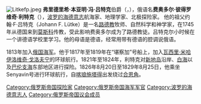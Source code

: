 {{expand English|Fyodor Litke}}
[[File:Litkefp.jpeg|thumb]]
'''弗里德里希·本亚明·冯·吕特克'''伯爵（{{lang-de|Friedrich Benjamin von Lütke}}，{{bd|1797年|9月28日|1882年|8月20日|}}），俄语名'''费奥多尔·彼得罗维奇·利特克'''（{{lang-ru|Фёдор Петро́вич Ли́тке}}），[[波罗的海德意志|波罗的海德意志]]航海家、地理学家、北极探险家。
他的祖父约翰·F·吕特克（Johann F. Lütke）是一名[[路德教|路德教]]牧师、自然科学和神学家，在1745年从德国来到[[莫斯科|莫斯科]]传教，受此影响费奥多尔成为了路德教徒。吕特克尔小时候在一个讲德语学校里学习。他的母语是德语，经常用带有德语的腔调说俄语。

1813年加入[[俄国海军|俄国海军]]。他于1817年至1819年在“堪察加”号船上，加入[[瓦西里·米哈伊洛维奇·戈洛夫宁|瓦西里·米哈伊洛维奇·戈洛夫宁]]的环球航行。1821年至1824年，利特克对[[新地岛|新地岛]]沿岸、[[白海|白海]]以及[[巴伦支海|巴伦支海]]东部地区进行探险。1826年8月20日至1829年8月25日，他乘坐Senyavin号进行环球航行，自[[喀琅施塔得|喀琅施塔得]]出发绕过[[合恩角|合恩角]]。

[[Category:俄罗斯帝国探险家|Category:俄罗斯帝国探险家]]
[[Category:俄罗斯帝国海军军官|Category:俄罗斯帝国海军军官]]
[[Category:波罗的海德意志人|Category:波罗的海德意志人]]
[[Category:俄罗斯帝国议会成员|Category:俄罗斯帝国议会成员]]